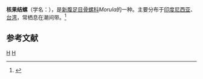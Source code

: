 {{Speciesbox
| taxon = Morula funiculus
| binomial_authority = Wood, 1828
}}
'''核果结螺'''（学名：''{{lang|la|Morula funiculus}}''），是[[新腹足目|新腹足目]][[骨螺科|骨螺科]]''Morula''的一种。主要分布于[[印度尼西亚|印度尼西亚]]、[[台湾|台湾]]，常栖息在潮间带。<ref>{{cite web|url=http://shell.sinica.edu.tw/chinese/shellbase_detail.php?science_no=895|title=国际贝库：核果结螺|publisher=台湾贝类资料库|accessdate=2009-08-11|archive-date=2016-03-04|archive-url=https://web.archive.org/web/20160304125821/http://shell.sinica.edu.tw/chinese/shellbase_detail.php?science_no=895|dead-url=no}}</ref>

== 参考文献 ==
{{reflist}}
{{taxonbar}}

[[Category:骨螺科|H]]
[[Category:_1828年描述的动物|H]]